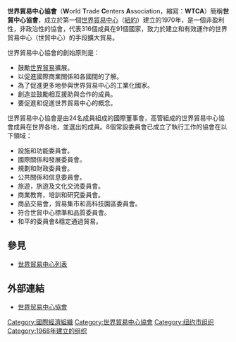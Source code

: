 {{unreferenced|time=2018-06-14T14:49:42+00:00}}
'''世界貿易中心協會'''（'''W'''orld '''T'''rade '''C'''enters '''A'''ssociation，縮寫：'''WTCA'''）簡稱'''世貿中心協會'''，成立於第一個[[世界貿易中心|世界貿易中心]]（[[紐約|紐約]]）建立的1970年，是一個非盈利性，非政治性的協會，代表316個成員在91個國家，致力於建立和有效運作的世界貿易中心（世貿中心）的手段擴大貿易。

世界貿易中心協會的創始原則是：

* 鼓勵[[世界貿易|世界貿易]]擴展。
* 以促進國際商業關係和各國間的了解。
* 為了促進更多地參與世界貿易中心的工業化國家。
* 創造並鼓勵相互援助與合作的成員。
* 要促進和促進世界貿易中心的概念。 

世界貿易中心協會是由24名成員組成的國際董事會，高管組成的世界貿易中心協會成員在世界各地，並選出的成員。8個常設委員會已成立了執行工作的協會在以下領域：

* 設施和功能委員會。
* 國際關係和發展委員會。
* 規劃和財政委員會。
* 公共關係和信息委員會。
* 旅遊，旅遊及文化交流委員會。
* 商業教育，培訓和研究委員會。
* 商品交易會，貿易集市和高科技園區委員會。
* 符合世貿中心標準和品質委員會。
* 和平的委員會&穩定通過貿易。

== 參見 ==
*[[世界貿易中心列表|世界貿易中心列表]]

== 外部連結 ==
*{{en}} [http://www.wtcaonline.com/cms_wtca/ 世界贸易中心協會] {{Wayback|url=http://www.wtcaonline.com/cms_wtca/ |date=20131015223931 }}

[[Category:國際經濟組織|Category:國際經濟組織]]
[[Category:世界貿易中心協會|Category:世界貿易中心協會]]
[[Category:纽约市组织|Category:纽约市组织]]
[[Category:1968年建立的组织|Category:1968年建立的组织]]